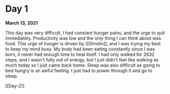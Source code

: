 # Day 1
**March 13, 2021**

This day was very difficult, I had constant hunger pains, and the urge to quit immediately. Productivity was low and the only thing I can think about was food. This urge of hunger is driven by [[Ghrelin]], and I was trying my best to keep my mind busy. My body had been eating constantly since I was born, it never had enough time to heal itself. I had only walked for 2632 steps, and I wasn't fully out of energy, but I just didn't feel like walking as much today so I just came back home. Sleep was also difficult as going to bed hungry is an awful feeling. I just had to power through it and go to sleep.

[[Day-2]]